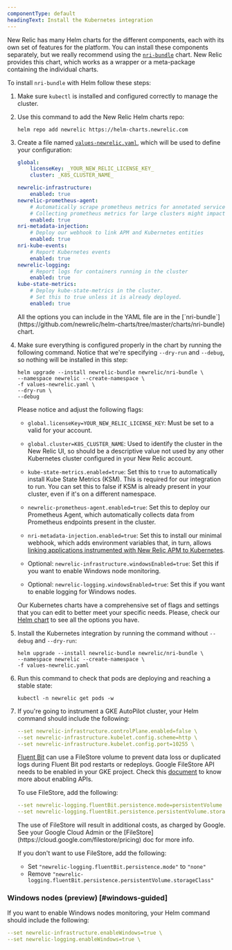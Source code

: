 ```yaml
---
componentType: default
headingText: Install the Kubernetes integration
---
```


New Relic has many Helm charts for the different components, each with its own set of features for the platform. You can install these components separately, but we really recommend using the [`nri-bundle`](https://github.com/newrelic/helm-charts/tree/master/charts/nri-bundle) chart. New Relic provides this chart, which works as a wrapper or a meta-package containing the individual charts.

To install `nri-bundle` with Helm follow these steps:

1. Make sure `kubectl` is installed and configured correctly to manage the cluster.

2. Use this command to add the New Relic Helm charts repo:

   ```shell
   helm repo add newrelic https://helm-charts.newrelic.com
   ```

3. Create a file named [`values-newrelic.yaml`](https://github.com/newrelic/helm-charts/blob/master/charts/nri-bundle/values.yaml), which will be used to define your configuration:

   ```yaml
   global:
       licenseKey: _YOUR_NEW_RELIC_LICENSE_KEY_
       cluster: _K8S_CLUSTER_NAME_

   newrelic-infrastructure:
       enabled: true
   newrelic-prometheus-agent:
       # Automatically scrape prometheus metrics for annotated services in the cluster
       # Collecting prometheus metrics for large clusters might impact data usage significantly
       enabled: true
   nri-metadata-injection:
       # Deploy our webhook to link APM and Kubernetes entities
       enabled: true
   nri-kube-events:
       # Report Kubernetes events
       enabled: true
   newrelic-logging:
       # Report logs for containers running in the cluster
       enabled: true
   kube-state-metrics:
       # Deploy kube-state-metrics in the cluster.
       # Set this to true unless it is already deployed.
       enabled: true
   ```

   <Callout variant="important">
     All the options you can include in the YAML file are in the [`nri-bundle`](https://github.com/newrelic/helm-charts/tree/master/charts/nri-bundle) chart.
   </Callout>

4. Make sure everything is configured properly in the chart by running the following command. Notice that we're specifying `--dry-run` and `--debug`, so nothing will be installed in this step:

   ```shell
   helm upgrade --install newrelic-bundle newrelic/nri-bundle \
   --namespace newrelic --create-namespace \
   -f values-newrelic.yaml \
   --dry-run \
   --debug
   ```

   Please notice and adjust the following flags:

   * `global.licenseKey=YOUR_NEW_RELIC_LICENSE_KEY`: Must be set to a valid <InlinePopover type="licenseKey"/> for your account.

   * `global.cluster=K8S_CLUSTER_NAME`: Used to identify the cluster in the New Relic UI, so should be a descriptive value not used by any other Kubernetes cluster configured in your New Relic account.

   * `kube-state-metrics.enabled=true`: Set this to `true` to automatically install Kube State Metrics (KSM). This is required for our integration to run. You can set this to false if KSM is already present in your cluster, even if it's on a different namespace.

   * `newrelic-prometheus-agent.enabled=true`: Set this to deploy our Prometheus Agent, which automatically collects data from Prometheus endpoints present in the cluster.

   * `nri-metadata-injection.enabled=true`: Set this to install our minimal webhook, which adds environment variables that, in turn, allows [linking applications instrumented with New Relic APM to Kubernetes](/docs/kubernetes-pixie/kubernetes-integration/link-your-applications/link-your-applications-kubernetes).

   * Optional: `newrelic-infrastructure.windowsEnabled=true`: Set this if you want to enable Windows node monitoring.

   * Optional: `newrelic-logging.windowsEnabled=true`: Set this if you want to enable logging for Windows nodes.

   Our Kubernetes charts have a comprehensive set of flags and settings that you can edit to better meet your specific needs. Please, check our [Helm chart](https://github.com/newrelic/helm-charts/tree/master/charts/nri-bundle#readme) to see all the options you have.

5. Install the Kubernetes integration by running the command without `--debug` and `--dry-run`:

   ```shell
   helm upgrade --install newrelic-bundle newrelic/nri-bundle \
   --namespace newrelic --create-namespace \
   -f values-newrelic.yaml
   ```

6. Run this command to check that pods are deploying and reaching a stable state:

   ```shell
   kubectl -n newrelic get pods -w
   ```

7. If you're going to instrument a GKE AutoPilot cluster, your Helm command should include the following:

   ```yaml
   --set newrelic-infrastructure.controlPlane.enabled=false \
   --set newrelic-infrastructure.kubelet.config.scheme=http \
   --set newrelic-infrastructure.kubelet.config.port=10255 \
   ```

   [Fluent Bit](https://fluentbit.io/) can use a FileStore volume to prevent data loss or duplicated logs during Fluent Bit pod restarts or redeploys.  Google FileStore API needs to be enabled in your GKE project. Check this [document](https://support.google.com/googleapi/answer/6158841) to know more about enabling APIs.

   To use FileStore, add the following:

   ```yaml
   --set newrelic-logging.fluentBit.persistence.mode=persistentVolume
   --set newrelic-logging.fluentBit.persistence.persistentVolume.storageClass=standard-rwx
   ```

   <Callout variant="important">
     The use of FileStore will result in additional costs, as charged by Google. See your Google Cloud Admin or the [FileStore](https://cloud.google.com/filestore/pricing) doc for more info.
   </Callout>

   If you don't want to use FileStore, add the following:

   * Set `"newrelic-logging.fluentBit.persistence.mode"` to `"none"`
   * Remove `"newrelic-logging.fluentBit.persistence.persistentVolume.storageClass"`


### Windows nodes (preview) [#windows-guided]

If you want to enable Windows nodes monitoring, your Helm command should include the following:

   ```yaml
   --set newrelic-infrastructure.enableWindows=true \
   --set newrelic-logging.enableWindows=true \
   ```
